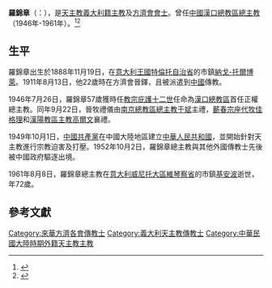 {{Infobox Christian leader
| type             = bishop
| name             = 羅錦章<br />Giuseppe Ferruccio Maurizio Rosà
| honorific-suffix = [[方濟會|方濟會會士]]
| title            = [[天主教漢口總教區|前漢口總教區總主教]]
| image            = 
| caption          = 
| province         = 
| diocese          = [[天主教漢口總教區|漢口總教區]]
| see              = 
| appointed        = 1946年7月26日
| term_start       = 1946年9月22日
| term_end         = 1961年8月8日
| predecessor      = [[希賢_(主教)|希賢]]
| successor        = [[劉和德|劉和德]] ([[教座從缺|教座從缺]]23年)̠
| other_post       = 
| ordination       = 1911年8月13日
| ordained_by      = 
| consecration     = 1946年9月22日
| consecrated_by   = [[于斌|于斌]]
| cardinal         = 
| created_cardinal_by = 
| rank             =  
| birth_name       = 
| birth_date       = 1888年11月19日
| birth_place      = [[意大利王國_(1861年－1946年)|意大利王國]][[特倫托自治省|特倫托自治省]][[納戈-托爾博萊|納戈-托爾博萊]]
| death_date       = 1961年8月8日 (72歲)
| buried           = [[意大利|意大利]][[威尼托大區|威尼托大區]][[維琴察省|維琴察省]]的市鎮[[基安波|基安波]]
| religion         = [[天主教|天主教]]
| residence        = 
| profession       =
| alma_mater       = 
| nationality      = [[義大利人|義大利籍]]
| previous_post    = 
| motto            = 
| signature        = 
| coat_of_arms     = 
}}
'''羅錦章'''（{{lang-it|Giuseppe Ferruccio Maurizio Rosà}}：{{bd|1888年|11月19日|1961年|8月8日|catIdx=羅錦章}}），是[[天主教|天主教]][[義大利人|義大利籍]][[主教|主教]]及[[方濟會|方濟會會士]]。曾任[[中國|中國]][[天主教漢口總教區|漢口總教區總主教]]（1946年-1961年）。<ref>{{Cite web |url=http://www.catholic-hierarchy.org/bishop/brosag.html |title=Archbishop Giuseppe Ferruccio Maurizio Rosà, O.F.M. † |access-date=2020年6月20日 |archive-date=1941年 |archive-url=https://web.archive.org/web/20200629103629/https://www.catholic-hierarchy.org/bishop/bmassie.html |dead-url=no }}</ref><ref>{{Cite web |url=http://www.gcatholic.org/dioceses/diocese/hank0.htm#72910 |title=Metropolitan Archdiocese of Hankou 漢口 |access-date=2021年9月10日 |archive-date=2021年9月12日 |archive-url=https://web.archive.org/web/20210912150356/http://www.gcatholic.org/dioceses/diocese/hank0.htm#72910 |dead-url=no }}</ref>

==生平==
羅錦章出生於1888年11月19日，在[[意大利王國_(1861年－1946年)|意大利王國]][[特倫托自治省|特倫托自治省]]的市鎮[[納戈-托爾博萊|納戈-托爾博萊]]。1911年8月13日，他22歲時在方濟會晉鐸，且被派遣到[[中國|中國]]傳教。

1946年7月26日，羅錦章57歲獲時任[[教宗|教宗]][[庇護十二世|庇護十二世]]任命為[[天主教漢口總教區|漢口總教區]]首任正權總主教。同年9月22日，晉牧禮儀由[[天主教南京總教區|南京總教區總主教]][[于斌|于斌]]主禮，[[天主教蘄州教區|蘄春宗座代牧]][[佳格理|佳格理]]和[[天主教漢陽教區|漢陽教區主教]][[高爾文|高爾文]]襄禮。

1949年10月1日，[[中國共產黨|中國共產黨]]在中國大陸地區建立[[中華人民共和國|中華人民共和國]]，並開始針對天主教進行宗教迫害及打壓。1952年10月2日，羅錦章總主教與其他外國傳教士先後被中國政府驅逐出境。

1961年8月8日，羅錦章總主教在[[意大利|意大利]][[威尼托大區|威尼托大區]][[維琴察省|維琴察省]]的市鎮[[基安波|基安波]]逝世，年72歲。

== 參考文獻 ==
{{Reflist|30em}}

{{赴華外國傳教士列表}}
[[Category:來華方濟各會傳教士|Category:來華方濟各會傳教士]]
[[Category:義大利天主教傳教士|Category:義大利天主教傳教士]]
[[Category:中華民國大陸時期外籍天主教主教|Category:中華民國大陸時期外籍天主教主教]]